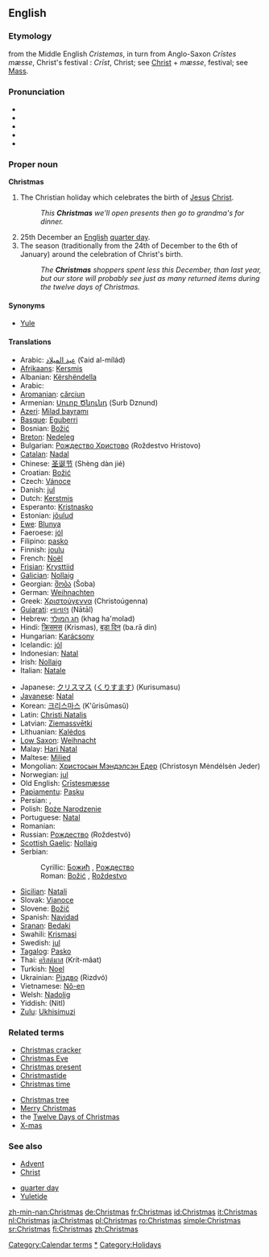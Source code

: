 ==English==

===Etymology===
from the Middle English ''Cristemas'', in turn from Anglo-Saxon ''Cr&#x012B;stes mæsse'', Christ's festival  : ''Cr&#x012B;st'', Christ; see [[Christ]] + ''mæsse'', festival; see [[Mass]].

===Pronunciation===
*{{IPA|/'kɻɪs.məs/}}
*{{SAMPA|/'krIs.m@s/}}
*{{SAMPA|/'k@R@ss.mAhs.Ieuse.e/}}
*{{AHD|KRIS-məs}}
*{{audio|en-us-Christmas.ogg|Audio (US)}}

===Proper noun===
'''Christmas'''

# The Christian holiday which celebrates the birth of [[Jesus]] [[Christ]].
#:''This '''Christmas''' we'll open presents then go to grandma's for dinner.''
# 25th December an [[English]] [[quarter day]].
# The season (traditionally from the 24th of December to the 6th of January) around the celebration of Christ's birth.
#:''The '''Christmas''' shoppers spent less this December, than last year, but our store will probably see just as many returned items during the twelve days of Christmas.''

====Synonyms====
*[[Yule]]

====Translations====
{{top}}
*Arabic: [[عيد الميلاد]] {{m}}  (ʕaid al-mílád)
*[[Afrikaans]]: [[Kersmis]]
*Albanian: [[Kërshëndella]]
*Arabic: {{ARchar|[[عيد الميلاد]]}}
*[[Aromanian]]: [[cărciun]]
*Armenian: [[Սուրբ Ծնունդ]] (Surb Dznund)
*[[Azeri]]: [[Milad bayramı]]
*[[Basque]]: [[Eguberri]]
*Bosnian: [[Božić#Bosnian|Božić]] {{m}}
*[[Breton]]: [[Nedeleg]]
*Bulgarian: [[Рождество Христово]] (Roždestvo Hristovo)
*[[Catalan]]: [[Nadal]]
*Chinese: [[圣诞节]] (Shèng dàn jié)
*Croatian: [[Božić#Croatian|Božić]] {{m}}
*Czech: [[Vánoce]] {{f|p}}
*Danish: [[jul]] {{c}}
*Dutch: [[Kerstmis]]
*Esperanto: [[Kristnasko]]
*Estonian: [[jõulud]]
*[[Ewe]]: [[Blunya]]
*Faeroese: [[jól]]
*Filipino: [[pasko]]
*Finnish: [[joulu]]
*French: [[Noël]]
*[[Frisian]]: [[Krysttiid]]
*[[Galician]]: [[Nollaig]]
*Georgian: [[შობა]] (Šoba)
*German: [[Weihnachten]]
*Greek: [[Χριστούγεννα]] (Christoúgenna)
*[[Gujarati]]: [[નાતાલ]] (Nātāl)
*Hebrew: [[חג המולד]] (khag ha'molad)
*Hindi: [[क्रिसमस]] (Krismas), [[बड़ा दिन]] (ba.rā din)
*Hungarian: [[Karácsony]]
*Icelandic: [[jól]] {{n|p}}
*Indonesian: [[Natal]]
*Irish: [[Nollaig]]
*Italian: [[Natale]]
{{mid}}
*Japanese: [[クリスマス]] ([[くりすます]]) (Kurisumasu)
*[[Javanese]]: [[Natal]]
*Korean: [[크리스마스]] (K'ŭrisŭmasŭ)
*Latin: [[Christi Natalis]]
*Latvian: [[Ziemassvētki]]
*Lithuanian: [[Kalėdos]]
*[[Low Saxon]]: [[Weihnacht]]
*Malay: [[Hari Natal]]
*Maltese: [[Milied]]
*Mongolian: [[Христосын Мэндэлсэн Едeр]] (Christosyn Mėndėlsėn Jeder)
*Norwegian: [[jul]] {{c}}
*Old English: [[Crīstesmæsse]]
*[[Papiamentu]]: [[Pasku]]
*Persian: {{FAchar|[[عید میلاد مسیح]]}}, {{FAchar|[[عید نوئل]]}}
*Polish: [[Boże Narodzenie]]
*Portuguese: [[Natal]]
*Romanian: {{t|ro|Crăciun|n}}
*Russian: [[Рождество]] (Roždestvó)
*[[Scottish Gaelic]]: [[Nollaig]] {{f}}
*Serbian:
*:Cyrillic: [[Божић#Serbian|Божић]] {{m}}, [[Рождество]]
*:Roman: [[Božić#Serbian|Božić]] {{m}}, [[Roždestvo]]
*[[Sicilian]]: [[Natali]]
*Slovak: [[Vianoce]]
*Slovene: [[Božič]]
*Spanish: [[Navidad]]
*[[Sranan]]: [[Bedaki]]
*Swahili: [[Krismasi]]
*Swedish: [[jul]] {{c}}
*[[Tagalog]]: [[Pasko]]
*Thai: [[คริสต์มาส]] (Krít-mâat)
*Turkish: [[Noel]]
*Ukrainian: [[Різдво]] (Rizdvó)
*Vietnamese: [[Nô-en]]
*Welsh: [[Nadolig]]
*Yiddish: (Nitl)
*[[Zulu]]: [[Ukhisimuzi]]
{{bottom}}

===Related terms===
{{top2}}
*[[Christmas cracker]]
*[[Christmas Eve]]
*[[Christmas present]]
*[[Christmastide]]
*[[Christmas time]] <!-- US equivalent of British 'Christmastide' popularized by Charles Schultz-->
{{mid2}}
*[[Christmas tree]]
*[[Merry Christmas]]
*the [[Twelve Days of Christmas]]
*[[X-mas]]
{{bottom}}

===See also===
{{top2}}
*[[Advent]]
*[[Christ]]
{{mid2}}
*[[quarter day]] <!--how is this related?-->
*[[Yuletide]]
{{bottom}}

[[Category:Calendar terms]]
[[Category:Christmas|*]]
[[Category:Holidays]]

[[zh-min-nan:Christmas]]
[[de:Christmas]]
[[fr:Christmas]]
[[id:Christmas]]
[[it:Christmas]]
[[nl:Christmas]]
[[ja:Christmas]]
[[pl:Christmas]]
[[ro:Christmas]]
[[simple:Christmas]]
[[sr:Christmas]]
[[fi:Christmas]]
[[zh:Christmas]]